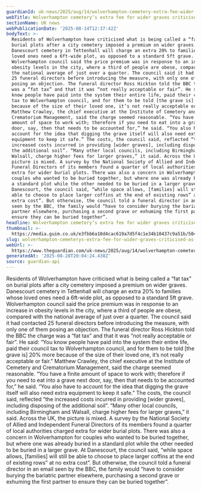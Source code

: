 ```yaml
---
guardianId: uk-news/2025/aug/14/wolverhampton-cemetery-extra-fee-wider-graves-fat-tax
webTitle: Wolverhampton cemetery’s extra fee for wider graves criticised as ‘fat tax’
sectionName: UK news
webPublicationDate: '2025-08-14T12:37:42Z'
bodyText: >-
  Residents of Wolverhampton have criticised what is being called a “fat tax” on
  burial plots after a city cemetery imposed a premium on wider graves.
  Danescourt cemetery in Tettenhall will charge an extra 20% to families whose
  loved ones need a 6ft-wide plot, as opposed to a standard 5ft grave.
  Wolverhampton council said the price premium was in response to an increase in
  obesity levels in the city, where a third of people are obese, compared with
  the national average of just over a quarter. The council said it had contacted
  25 funeral directors before introducing the measure, with only one of them
  posing an objection. The funeral director Ross Hickton told the BBC the charge
  was a “fat tax” and that it was “not really acceptable or fair”. He said: “You
  know people have paid into the system their entire life, paid their council
  tax to Wolverhampton council, and for them to be told [the grave is] 20% more
  because of the size of their loved one, it’s not really acceptable or fair.”
  Matthew Crawley, the chief executive at the Institute of Cemetery and
  Crematorium Management, said the charge seemed reasonable. “You have a finite
  amount of space to work with; therefore if you need to eat into a grave next
  door, say, then that needs to be accounted for,” he said. “You also have to
  account for the idea that digging the grave itself will also need extra
  equipment to keep it safe.” The costs, the council said, reflected “the
  increased costs incurred in providing [wider graves], including disposing of
  the additional soil”. “Many other local councils, including Birmingham and
  Walsall, charge higher fees for larger graves,” it said. Across the UK, the
  picture is mixed. A survey by the National Society of Allied and Independent
  Funeral Directors of its members found a quarter of local authorities charged
  extra for wider burial plots. There was also a concern in Wolverhampton for
  couples who wanted to be buried together, but where one was already buried in
  a standard plot while the other needed to be buried in a larger grave. At
  Danescourt, the council said, “while space allows, [families] will still be
  able to choose to place larger coffins at the end of existing rows” at no
  extra cost”. But otherwise, the council told a funeral director in an email
  seen by the BBC, the family would “have to consider burying the bariatric
  partner elsewhere, purchasing a second grave or exhuming the first partner to
  ensure they can be buried together”.
headline: Wolverhampton cemetery’s extra fee for wider graves criticised as ‘fat tax’
thumbnail: >-
  https://media.guim.co.uk/e3fbb6a10d4cac619a7d5f4c1e34b10437c9a51b/504_0_4648_3720/500.jpg
slug: wolverhampton-cemeterys-extra-fee-for-wider-graves-criticised-as-fat-tax
webUrl: >-
  https://www.theguardian.com/uk-news/2025/aug/14/wolverhampton-cemetery-extra-fee-wider-graves-fat-tax
generatedAt: '2025-08-28T20:04:24.438Z'
source: guardian-api
---
```

Residents of Wolverhampton have criticised what is being called a “fat tax” on burial plots after a city cemetery imposed a premium on wider graves. Danescourt cemetery in Tettenhall will charge an extra 20% to families whose loved ones need a 6ft-wide plot, as opposed to a standard 5ft grave. Wolverhampton council said the price premium was in response to an increase in obesity levels in the city, where a third of people are obese, compared with the national average of just over a quarter. The council said it had contacted 25 funeral directors before introducing the measure, with only one of them posing an objection. The funeral director Ross Hickton told the BBC the charge was a “fat tax” and that it was “not really acceptable or fair”. He said: “You know people have paid into the system their entire life, paid their council tax to Wolverhampton council, and for them to be told [the grave is] 20% more because of the size of their loved one, it’s not really acceptable or fair.” Matthew Crawley, the chief executive at the Institute of Cemetery and Crematorium Management, said the charge seemed reasonable. “You have a finite amount of space to work with; therefore if you need to eat into a grave next door, say, then that needs to be accounted for,” he said. “You also have to account for the idea that digging the grave itself will also need extra equipment to keep it safe.” The costs, the council said, reflected “the increased costs incurred in providing [wider graves], including disposing of the additional soil”. “Many other local councils, including Birmingham and Walsall, charge higher fees for larger graves,” it said. Across the UK, the picture is mixed. A survey by the National Society of Allied and Independent Funeral Directors of its members found a quarter of local authorities charged extra for wider burial plots. There was also a concern in Wolverhampton for couples who wanted to be buried together, but where one was already buried in a standard plot while the other needed to be buried in a larger grave. At Danescourt, the council said, “while space allows, [families] will still be able to choose to place larger coffins at the end of existing rows” at no extra cost”. But otherwise, the council told a funeral director in an email seen by the BBC, the family would “have to consider burying the bariatric partner elsewhere, purchasing a second grave or exhuming the first partner to ensure they can be buried together”.
